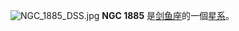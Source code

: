 {{NGCInfoBox|NGCID=NGC 1885|發現者=約翰·弗里德里希·威廉·赫歇爾|發現日期=1835年1月31日|其他編號=ESO 56-SC88|曆元=J2000.0|赤經=5時15分5.9秒
|赤緯=-68°58'40"|星座=剑鱼座|星體=星系|星等=12|表面亮度=|藍等=}}
[[File:NGC_1885_DSS.jpg|thumb]]
'''NGC 1885''' 是[[剑鱼座|剑鱼座]]的一個[[星系|星系]]。

{{NGCReference|1885}}
{{Catalogs|NGC=1885}}